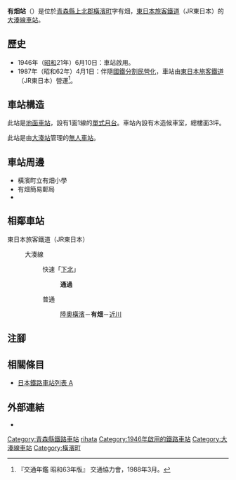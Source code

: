 {{NoteTA|G1=Transport
|T=zh-hans:有畑站;zh-hk:有畑站;zh-tw:有畑車站;
|1=zh-hans:有畑站;zh-hk:有畑站;zh-tw:有畑車站;
}}
{{Infobox station
|公司色 = green
|站名 = 有畑
|圖片 = JR Arihata sta 001.jpg
|圖片說明 = 車站入口
|日文原名 = 有畑
|平假名 = ありはた
|羅馬拼音 = Arihata
|副站名 = 
|電報略號 = アリ
|所在地 = {{JPN}}[[青森縣|青森縣]][[上北郡|上北郡]][[橫濱町|橫濱町]]字有畑
|座標 = {{coord|41|7|55.10|N|141|16|35.34|E|type:railwaystation_region:JP-24|display=inline,title}}
|車站構造 = [[地面車站|地面車站]]
|月台配置 = 1面1線
|啟用年月日 = 1946年（[[昭和|昭和]]21年）6月10日
|廢站年月日 = 
|乘客人數 = 
|上下車人次 = 
|統計年度 = 
|轉車 = 
|全寬備註 = [[無人車站|無人車站]]
|adjacent = {{Adjacent stations|system=東日本旅客鐵道|line=大湊線|left=陸奧橫濱|right=近川|note-left=5.9km|note-mid=距離[[野邊地站|野邊地]]36.0km|note-right=6.7km}}
}}
'''有畑站'''（{{jpn|j=有畑駅|hg=ありはたえき|rm=Arihata eki|f=y}}）是位於[[青森縣|青森縣]][[上北郡|上北郡]][[橫濱町|橫濱町]]字有畑，[[東日本旅客鐵道|東日本旅客鐵道]]（JR東日本）的[[大湊線|大湊線]][[鐵路車站|車站]]。

== 歷史 ==
* 1946年（[[昭和|昭和]]21年）6月10日：車站啟用。
* 1987年（昭和62年）4月1日：伴隨[[國鐵分割民營化|國鐵分割民營化]]，車站由[[東日本旅客鐵道|東日本旅客鐵道]]（JR東日本）營運<ref name="trafic-yearbook-1988">『交通年鑑 昭和63年版』 交通協力會，1988年3月。</ref>。

== 車站構造 ==
此站是[[地面車站|地面車站]]，設有1面1線的[[單式月台|單式月台]]。車站內設有木造候車室，總樓面3坪。

此站是由[[大湊站|大湊站]]管理的[[無人車站|無人車站]]。

== 車站周邊 ==
* 橫濱町立有畑小學
* 有畑簡易郵局
* {{Translink|ja|国道279号|國道279號}}

== 相鄰車站 ==
; 東日本旅客鐵道（JR東日本）
: {{Color|#f1aa28|■}}大湊線
:: {{Color|red|□}}快速「[[下北號列車|下北]]」
::: '''通過'''
:: {{Color|gray|■}}普通
::: [[陸奧橫濱站|陸奧橫濱]]－'''有畑'''－[[近川站|近川]]
== 注腳 ==
{{Reflist}}
== 相關條目 ==
{{commonscat|Arihata Station}}
* [[日本鐵路車站列表_A|日本鐵路車站列表 A]]
== 外部連結 ==
* {{外部連結/JR東日本車站|filename=89|name=有畑}}{{ja icon}}
{{大湊線}}
{{DEFAULTSORT:Arihata}}
[[Category:青森縣鐵路車站|Category:青森縣鐵路車站]]
[[Category:日本鐵路車站_A|rihata]]
[[Category:1946年啟用的鐵路車站|Category:1946年啟用的鐵路車站]]
[[Category:大湊線車站|Category:大湊線車站]]
[[Category:橫濱町|Category:橫濱町]]